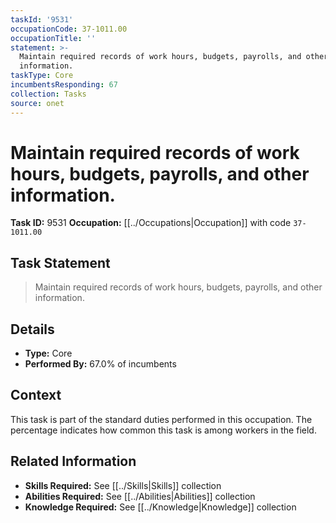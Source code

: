 ```yaml
---
taskId: '9531'
occupationCode: 37-1011.00
occupationTitle: ''
statement: >-
  Maintain required records of work hours, budgets, payrolls, and other
  information.
taskType: Core
incumbentsResponding: 67
collection: Tasks
source: onet
---
```

# Maintain required records of work hours, budgets, payrolls, and other information.

**Task ID:** 9531
**Occupation:** [[../Occupations|Occupation]] with code `37-1011.00`

## Task Statement

> Maintain required records of work hours, budgets, payrolls, and other information.

## Details

- **Type:** Core
- **Performed By:** 67.0% of incumbents

## Context

This task is part of the standard duties performed in this occupation. The percentage indicates how common this task is among workers in the field.

## Related Information

- **Skills Required:** See [[../Skills|Skills]] collection
- **Abilities Required:** See [[../Abilities|Abilities]] collection
- **Knowledge Required:** See [[../Knowledge|Knowledge]] collection
